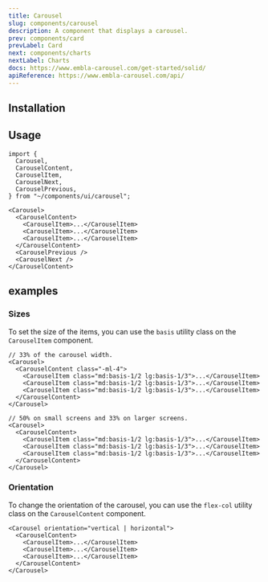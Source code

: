 ```yaml
---
title: Carousel
slug: components/carousel
description: A component that displays a carousel.
prev: components/card
prevLabel: Card
next: components/charts
nextLabel: Charts
docs: https://www.embla-carousel.com/get-started/solid/
apiReference: https://www.embla-carousel.com/api/
---
```



<PreviewTabs demoCode={CarouselDemoCode}>
  <CarouselDemo client:only="solid-js" />
</PreviewTabs>

## Installation

<InstallationTabs name="carousel" code={CarouselCode} />

## Usage

```tsx
import {
  Carousel,
  CarouselContent,
  CarouselItem,
  CarouselNext,
  CarouselPrevious,
} from "~/components/ui/carousel";
```

```tsx
<Carousel>
  <CarouselContent>
    <CarouselItem>...</CarouselItem>
    <CarouselItem>...</CarouselItem>
    <CarouselItem>...</CarouselItem>
  </CarouselContent>
  <CarouselPrevious />
  <CarouselNext />
</CarouselContent>
```

## examples

### Sizes

To set the size of the items, you can use the `basis` utility class on the `CarouselItem` component.

<PreviewTabs demoCode={CarouselSizesCode} class="mt-4">
  <CarouselSizesDemo client:only="solid-js" />
</PreviewTabs>

```tsx
// 33% of the carousel width.
<Carousel>
  <CarouselContent class="-ml-4">
    <CarouselItem class="md:basis-1/2 lg:basis-1/3">...</CarouselItem>
    <CarouselItem class="md:basis-1/2 lg:basis-1/3">...</CarouselItem>
    <CarouselItem class="md:basis-1/2 lg:basis-1/3">...</CarouselItem>
  </CarouselContent>
</Carousel>
```

```tsx
// 50% on small screens and 33% on larger screens.
<Carousel>
  <CarouselContent>
    <CarouselItem class="md:basis-1/2 lg:basis-1/3">...</CarouselItem>
    <CarouselItem class="md:basis-1/2 lg:basis-1/3">...</CarouselItem>
    <CarouselItem class="md:basis-1/2 lg:basis-1/3">...</CarouselItem>
  </CarouselContent>
</Carousel>
```

### Orientation

To change the orientation of the carousel, you can use the `flex-col` utility class on the `CarouselContent` component.

<PreviewTabs demoCode={CarouselOrientationCode} class="mt-4">
  <CarouselOrientationDemo client:only="solid-js" />
</PreviewTabs>

```tsx
<Carousel orientation="vertical | horizontal">
  <CarouselContent>
    <CarouselItem>...</CarouselItem>
    <CarouselItem>...</CarouselItem>
    <CarouselItem>...</CarouselItem>
  </CarouselContent>
</Carousel>
```
